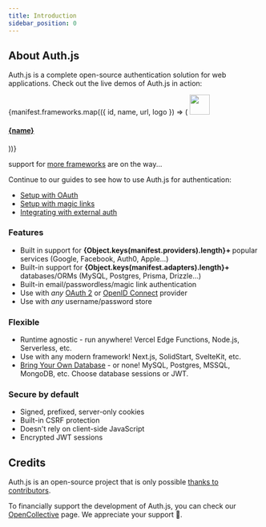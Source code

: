 ```yaml
---
title: Introduction
sidebar_position: 0
---
```



## About Auth.js

Auth.js is a complete open-source authentication solution for web applications. Check out the live demos of Auth.js in action:

<div class="card-list">
  {manifest.frameworks.map(({ id, name, url, logo }) => (
    <a href={`https://${url}.vercel.app`} class="card">
      <img src={`/img/frameworks/${id}.svg`} width="40" />
      <h4 class="card__title">{name}</h4>
    </a>
  ))}
</div>

support for [more frameworks](/reference#roadmap) are on the way...

Continue to our guides to see how to use Auth.js for authentication:

- [Setup with OAuth](/getting-started/providers/oauth-tutorial)
- [Setup with magic links](/getting-started/providers/email-tutorial)
- [Integrating with external auth](/getting-started/providers/credentials-tutorial)

### Features

- Built in support for
  <b> {Object.keys(manifest.providers).length}+ </b>
  popular services (Google, Facebook, Auth0, Apple…)
- Built-in support for
  <b> {Object.keys(manifest.adapters).length}+ </b>
  databases/ORMs (MySQL, Postgres, Prisma, Drizzle…)
- Built-in email/passwordless/magic link authentication
- Use with _any_ [OAuth 2](https://www.ietf.org/rfc/rfc6749.html) or [OpenID Connect](https://openid.net/specs/openid-connect-core-1_0.html) provider
- Use with _any_ username/password store

### Flexible

- Runtime agnostic - run anywhere! Vercel Edge Functions, Node.js, Serverless, etc.
- Use with any modern framework! Next.js, SolidStart, SvelteKit, etc.
- [Bring Your Own Database](/getting-started/adapters) - or none! MySQL, Postgres, MSSQL, MongoDB, etc. Choose database sessions or JWT.

### Secure by default

- Signed, prefixed, server-only cookies
- Built-in CSRF protection
- Doesn't rely on client-side JavaScript
- Encrypted JWT sessions

## Credits

Auth.js is an open-source project that is only possible [thanks to contributors](/contributors).

To financially support the development of Auth.js, you can check our [OpenCollective](https://opencollective.com/nextauth) page. We appreciate your support 💚.
